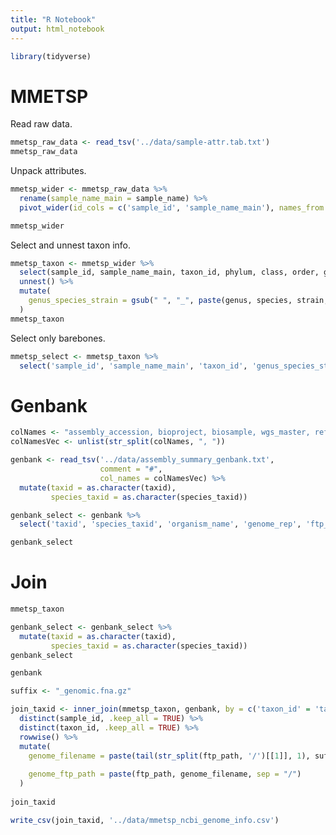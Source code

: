 ```yaml
---
title: "R Notebook"
output: html_notebook
---
```


```r
library(tidyverse)
```

# MMETSP

Read raw data.
```r
mmetsp_raw_data <- read_tsv('../data/sample-attr.tab.txt')
mmetsp_raw_data
```

Unpack attributes.
```r
mmetsp_wider <- mmetsp_raw_data %>%
  rename(sample_name_main = sample_name) %>%
  pivot_wider(id_cols = c('sample_id', 'sample_name_main'), names_from = "attr_type", values_from = "attr_value", names_repair = "unique")

mmetsp_wider
```
Select and unnest taxon info.
```r
mmetsp_taxon <- mmetsp_wider %>%
  select(sample_id, sample_name_main, taxon_id, phylum, class, order, genus, species, strain) %>%
  unnest() %>%
  mutate(
    genus_species_strain = gsub(" ", "_", paste(genus, species, strain, sep = "_"))
  )
mmetsp_taxon
```

Select only barebones.
```r
mmetsp_select <- mmetsp_taxon %>%
  select('sample_id', 'sample_name_main', 'taxon_id', 'genus_species_strain')
```

# Genbank

```r
colNames <- "assembly_accession, bioproject, biosample, wgs_master, refseq_category, taxid, species_taxid, organism_name, infraspecific_name, infraspecific_name2, isolateversion_status, assembly_level, release_type, genome_rep, seq_rel_date, asm_name, submitter, gbrs_paired_asm, paired_asm_comp, ftp_path, excluded_from_refseq, relation_to_type_material"
colNamesVec <- unlist(str_split(colNames, ", "))
```

```r
genbank <- read_tsv('../data/assembly_summary_genbank.txt',
                    comment = "#",
                    col_names = colNamesVec) %>%
  mutate(taxid = as.character(taxid),
         species_taxid = as.character(species_taxid))
```

```r
genbank_select <- genbank %>%
  select('taxid', 'species_taxid', 'organism_name', 'genome_rep', 'ftp_path')

genbank_select
```

# Join

```r
mmetsp_taxon
```

```r
genbank_select <- genbank_select %>%
  mutate(taxid = as.character(taxid),
         species_taxid = as.character(species_taxid))
genbank_select
```
```r
genbank
```

```r
suffix <- "_genomic.fna.gz"

join_taxid <- inner_join(mmetsp_taxon, genbank, by = c('taxon_id' = 'taxid')) %>%
  distinct(sample_id, .keep_all = TRUE) %>%
  distinct(taxon_id, .keep_all = TRUE) %>%
  rowwise() %>%
  mutate(
    genome_filename = paste(tail(str_split(ftp_path, '/')[[1]], 1), suffix, sep = ""),
    
    genome_ftp_path = paste(ftp_path, genome_filename, sep = "/")
  )
  
join_taxid
```
```r
write_csv(join_taxid, '../data/mmetsp_ncbi_genome_info.csv')
```


